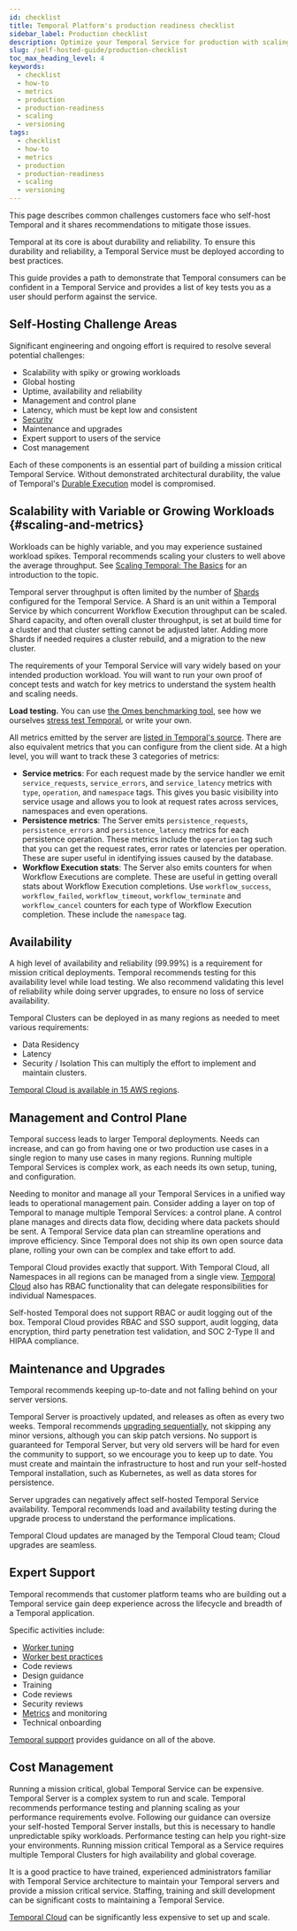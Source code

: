 ```yaml
---
id: checklist
title: Temporal Platform's production readiness checklist
sidebar_label: Production checklist
description: Optimize your Temporal Service for production with scaling, metrics, load testing, and effective workflow versioning techniques. Ensure robust performance and future-proof your workflows.
slug: /self-hosted-guide/production-checklist
toc_max_heading_level: 4
keywords:
  - checklist
  - how-to
  - metrics
  - production
  - production-readiness
  - scaling
  - versioning
tags:
  - checklist
  - how-to
  - metrics
  - production
  - production-readiness
  - scaling
  - versioning
---
```


This page describes common challenges customers face who self-host Temporal and it shares recommendations to mitigate those issues. 

Temporal at its core is about durability and reliability.
To ensure this durability and reliability, a Temporal Service must be deployed according to best practices.

This guide provides a path to demonstrate that Temporal consumers can be confident in a Temporal Service and provides a list of key tests you as a user should perform against the service.

## Self-Hosting Challenge Areas

Significant engineering and ongoing effort is required to resolve several potential challenges:

- Scalability with spiky or growing workloads
- Global hosting
- Uptime, availability and reliability
- Management and control plane
- Latency, which must be kept low and consistent
- [Security](/self-hosted-guide/security)
- Maintenance and upgrades
- Expert support to users of the service
- Cost management

Each of these components is an essential part of building a mission critical Temporal Service.
Without demonstrated architectural durability, the value of Temporal's [Durable Execution](https://temporal.io/how-it-works) model is compromised.

## Scalability with Variable or Growing Workloads {#scaling-and-metrics}

Workloads can be highly variable, and you may experience sustained workload spikes. 
Temporal recommends scaling your clusters to well above the average throughput.
See [Scaling Temporal: The Basics](https://temporal.io/blog/scaling-temporal-the-basics) for an introduction to the topic.

Temporal server throughput is often limited by the number of [Shards](/clusters#history-shard) configured for the Temporal Service.
A Shard is an unit within a Temporal Service by which concurrent Workflow Execution throughput can be scaled.
Shard capacity, and often overall cluster throughput, is set at build time for a cluster and that cluster setting cannot be adjusted later.
Adding more Shards if needed requires a cluster rebuild, and a migration to the new cluster.

The requirements of your Temporal Service will vary widely based on your intended production workload.
You will want to run your own proof of concept tests and watch for key metrics to understand the system health and scaling needs.

**Load testing.** You can use [the Omes benchmarking tool](https://github.com/temporalio/omes/), see how we ourselves [stress test Temporal](https://temporal.io/blog/temporal-deep-dive-stress-testing/), or write your own.

All metrics emitted by the server are [listed in Temporal's source](https://github.com/temporalio/temporal/blob/main/common/metrics/defs.go).
There are also equivalent metrics that you can configure from the client side.
At a high level, you will want to track these 3 categories of metrics:

- **Service metrics**: For each request made by the service handler we emit `service_requests`, `service_errors`, and `service_latency` metrics with `type`, `operation`, and `namespace` tags.
  This gives you basic visibility into service usage and allows you to look at request rates across services, namespaces and even operations.
- **Persistence metrics**: The Server emits `persistence_requests`, `persistence_errors` and `persistence_latency` metrics for each persistence operation.
  These metrics include the `operation` tag such that you can get the request rates, error rates or latencies per operation.
  These are super useful in identifying issues caused by the database.
- **Workflow Execution stats**: The Server also emits counters for when Workflow Executions are complete.
  These are useful in getting overall stats about Workflow Execution completions.
  Use `workflow_success`, `workflow_failed`, `workflow_timeout`, `workflow_terminate` and `workflow_cancel` counters for each type of Workflow Execution completion.
  These include the `namespace` tag.

## Availability

A high level of availability and reliability (99.99%) is a requirement for mission critical deployments.
Temporal recommends testing for this availability level while load testing.
We also recommend validating this level of reliability while doing server upgrades, to ensure no loss of service availability.  

Temporal Clusters can be deployed in as many regions as needed to meet various requirements:
- Data Residency
- Latency
- Security / Isolation
This can multiply the effort to implement and maintain clusters.

[Temporal Cloud is available in 15 AWS regions](/cloud/service-availability).

## Management and Control Plane 

Temporal success leads to larger Temporal deployments.
Needs can increase, and can go from having one or two production use cases in a single region to many use cases in many regions.
Running multiple Temporal Services is complex work, as each needs its own setup, tuning, and configuration. 

Needing to monitor and manage all your Temporal Services in a unified way leads to operational management pain.
Consider adding a layer on top of Temporal to manage multiple Temporal Services: a control plane.
A control plane manages and directs data flow, deciding where data packets should be sent.
A Temporal Service data plan can streamline operations and improve efficiency.
Since Temporal does not ship its own open source data plane, rolling your own can be complex and take effort to add.

Temporal Cloud provides exactly that support.
With Temporal Cloud, all Namespaces in all regions can be managed from a single view.
[Temporal Cloud](https://temporal.io/cloud) also has RBAC functionality that can delegate responsibilities for individual Namespaces.

Self-hosted Temporal does not support RBAC or audit logging out of the box.
Temporal Cloud provides RBAC and SSO support, audit logging, data encryption, third party penetration test validation, and SOC 2-Type II and HIPAA compliance.

## Maintenance and Upgrades 

Temporal recommends keeping up-to-date and not falling behind on your server versions.

Temporal Server is proactively updated, and releases as often as every two weeks.
Temporal recommends [upgrading sequentially](/self-hosted-guide/upgrade-server), not skipping any minor versions, although you can skip patch versions.
No support is guaranteed for Temporal Server, but very old servers will be hard for even the community to support, so we encourage you to keep up to date. 
You must create and maintain the infrastructure to host and run your self-hosted Temporal installation, such as Kubernetes, as well as data stores for persistence.

Server upgrades can negatively affect self-hosted Temporal Service availability.
Temporal recommends load and availability testing during the upgrade process to understand the performance implications.

Temporal Cloud updates are managed by the Temporal Cloud team; Cloud upgrades are seamless.

## Expert Support

Temporal recommends that customer platform teams who are building out a Temporal service gain deep experience across the lifecycle and breadth of a Temporal application.

Specific activities include:
- [Worker tuning](/develop/worker-performance)
- [Worker best practices](/workers)
- Code reviews
- Design guidance
- Training
- Code reviews
- Security reviews
- [Metrics](/references/sdk-metrics) and monitoring
- Technical onboarding

[Temporal support](/cloud/support) provides guidance on all of the above.


## Cost Management

Running a mission critical, global Temporal Service can be expensive.
Temporal Server is a complex system to run and scale.
Temporal recommends performance testing and planning scaling as your performance requirements evolve.
Following our guidance can oversize your self-hosted Temporal Server installs, but this is necessary to handle unpredictable spiky workloads.
Performance testing can help you right-size your environments.
Running mission critical Temporal as a Service requires multiple Temporal Clusters for high availability and global coverage. 

It is a good practice to have trained, experienced administrators familiar with Temporal Service architecture to maintain your Temporal servers and provide a mission critical service.
Staffing, training and skill development can be significant costs to maintaining a Temporal Service.

[Temporal Cloud](https://temporal.io/cloud) can be significantly less expensive to set up and scale. 
